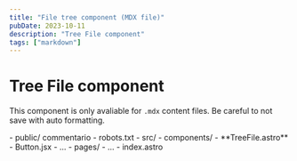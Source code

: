 ---
title: "File tree component (MDX file)"
pubDate: 2023-10-11
description: "Tree File component"
tags: ["markdown"]
---


# Tree File component

This component is only avaliable for `.mdx` content files. Be careful to not save with auto formatting.

<TreeFile>
- public/ commentario
  - robots.txt
- src/
  - components/
    - **TreeFile.astro**
    - Button.jsx
    - ...
  - pages/
    - ...
    - index.astro
</TreeFile>